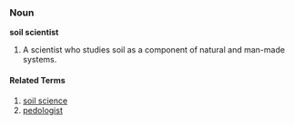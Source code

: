 ===Noun===
'''soil scientist'''
# A scientist who studies soil as a component of natural and man-made systems. 

====Related Terms====
#[[soil science]]
#[[pedologist]]